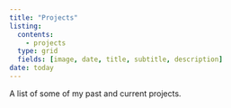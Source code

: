 ```yaml
---
title: "Projects"
listing: 
  contents: 
    - projects
  type: grid
  fields: [image, date, title, subtitle, description]
date: today
---
```


A list of some of my past and current projects.